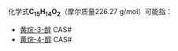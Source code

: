 {{DISPLAYTITLE:C<sub>15</sub>H<sub>14</sub>O<sub>2</sub>}}{{MolFormDisambigNav|C=15|H=14|O=2}}
化学式'''C<sub>15</sub>H<sub>14</sub>O<sub>2</sub>'''（摩尔质量226.27 g/mol）可能指：
* [[黄烷-3-醇|黄烷-3-醇]] CAS#{{CAS|1481-83-0}}
* [[黄烷-4-醇|黄烷-4-醇]] CAS#{{CAS|487-25-2}}
{{MolFormDisambig}}